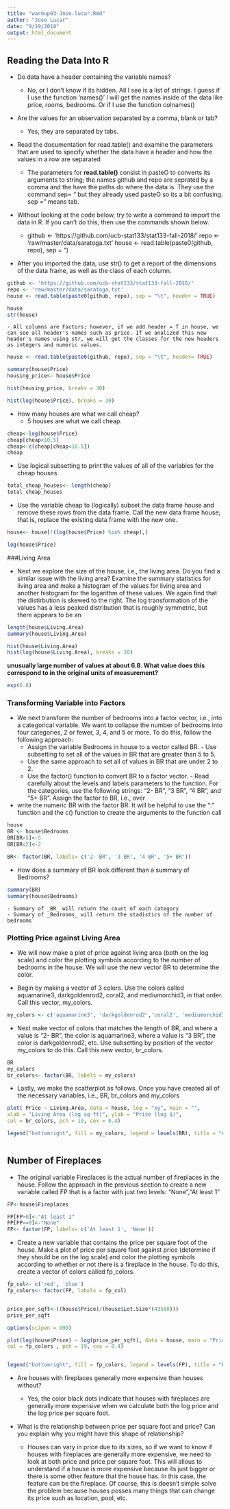 ```yaml
---
title: "warmup03-Jose-lucar.Rmd"
author: "Jose Lucar"
date: "9/19/2018"
output: html_document
---
```


## Reading the Data Into R


- Do data have a header containing the variable names?

    - No, or I don't know if its hidden. All I see is a list of strings. I guess if I use the function 'names(<the name of the data>)' I will get the names inside of the data like price, rooms, bedrooms. Or if I use the function colnames(<name of the data>)

- Are the values for an observation separated by a comma, blank or tab?

    - Yes, they are separated by tabs.

- Read the documentation for read.table() and examine the parameters that are used
to specify whether the data have a header and how the values in a row are separated

    - The parameters for **read.table()** consist in pasteO to converts its arguments to string; the names github and repo are seprated by a comma and the have the paths do where the data is. They use the command sep= "\t" but they already used pasteO so its a bit confusing. sep = "\t" means tab.

- Without looking at the code below, try to write a command to import the data in R. If
you can’t do this, then use the commands shown below.

    - github <- 'https://github.com/ucb-stat133/stat133-fall-2018/'
      repo <- 'raw/master/data/saratoga.txt'
      house <- read.table(paste0(github, repo), sep = "\t")
      
- After you imported the data, use str() to get a report of the dimensions of the data
frame, as well as the class of each column.
    
```r
github <- 'https://github.com/ucb-stat133/stat133-fall-2018/'
repo <- 'raw/master/data/saratoga.txt'
house <- read.table(paste0(github, repo), sep = "\t", header = TRUE)

house
str(house)
```
    - All columns are Factors; however, if we add header = T in house, we can see all header's names such as price. If we analized this new header's names using str, we will get the classes for the new headers as integers and numeric values. 
    
```r
house <- read.table(paste0(github, repo), sep = "\t", header= TRUE)

summary(house$Price)
housing_price<- house$Price

hist(housing_price, breaks = 30)
```


```r

hist(log(house$Price), breaks = 30)
```

- How many houses are what we call cheap?
    - 5 houses are what we call cheap.

```r

cheap<-log(house$Price)
cheap[cheap<10.5]
cheap<-c(cheap[cheap<10.5])
cheap
```
  
-   Use logical subsetting to print the values of all of the variables for the cheap houses

```r
total_cheap_houses<- length(cheap)
total_cheap_houses

```



- Use the variable cheap to (logically) subset the data frame house and remove these rows
from the data frame. Call the new data frame house; that is, replace the existing data frame
with the new one.

```r
house<- house[!(log(house$Price) %in% cheap),]

log(house$Price)
```

###Living Area

- Next we explore the size of the house, i.e., the living area. Do you find a similar issue with
the living area? Examine the summary statistics for living area and make a histogram of the
values for living area and another histogram for the logarithm of these values.
We again find that the distirbution is skewed to the right. The log transformation of the
values has a less peaked distribution that is roughly symmetric, but there appears to be an

```r

length(house$Living.Area)
summary(house$Living.Area)

hist(house$Living.Area)
hist(log(house$Living.Area), breaks = 30)

```

**unusually large number of values at about 6.8. What value does this correspond to in the
original units of measurement?**
```r
exp(6.8)

```

### Transforming Variable into Factors


- We next transform the number of bedrooms into a factor vector, i.e., into a categorical
variable. We want to collapse the number of bedrooms into four categories, 2 or fewer, 3, 4,
and 5 or more.
To do this, follow the following approach:
    - Assign the variable Bedrooms in house to a vector called BR.     - Use subsetting to set all of the values in BR that are greater than 5 to 5.
    -  Use the same approach to set all of values in BR that are under 2 to 2.
    - Use the factor() function to convert BR to a factor vector. - Read carefully about the levels and labels parameters to the function. For the categories, use the following
strings: “2- BR”, “3 BR”, “4 BR”, and “5+ BR”. Assign the factor to BR, i.e., over
- write the numeric BR with the factor BR. It will be helpful to use the “:” function and
the c() function to create the arguments to the function call
```r
house
BR <- house$Bedrooms
BR[BR>5]<-5
BR[BR<2]<-2

BR<- factor(BR, labels= c('2- BR', '3 BR', '4 BR', '5+ BR'))

```


- How does a summary of BR look different than a summary of Bedrooms?

```r
summary(BR)
summary(house$Bedrooms)

```

    - Summary of _BR_ will return the count of each category
    - Summary of _Bedrooms_ will return the stadistics of the number of bedrooms

### Plotting Price against Living Area

- We will now make a plot of price against living area (both on the log scale) and color the
plotting symbols according to the number of bedrooms in the house. We will use the new
vector BR to determine the color.

- Begin by making a vector of 3 colors. Use the colors called aquamarine3, darkgoldenrod2,
coral2, and mediumorchid3, in that order. Call this vector, my_colors.

```r
my_colors <- c('aquamarine3', 'darkgoldenrod2','coral2', 'mediumorchid3')
```

- Next make vector of colors that matches the length of BR, and where a value is “2- BR”,
the color is aquamarine3, where a value is “3 BR”, the color is darkgoldenrod2, etc. Use
subsetting by position of the vector my_colors to do this. Call this new vector, br_colors.

```r
BR
my_colors
br_colors<- factor(BR, labels = my_colors)
```

- Lastly, we make the scatterplot as follows. Once you have created all of the necessary variables, i.e., BR, br_colors and my_colors

```r

plot( Price ~ Living.Area, data = house, log = "xy", main = "",
xlab = "Living Area (log sq ft)", ylab = "Price (log $)",
col = br_colors, pch = 19, cex = 0.4)

legend("bottomright", fill = my_colors, legend = levels(BR), title = "# Bedrooms", cex = 0.75)



```
## Number of Fireplaces


- The original variable Fireplaces is the actual number of fireplaces in the house. Follow the
approach in the previous section to create a new variable called FP that is a factor with just
two levels: "None","At least 1"

```r
FP<-house$Fireplaces

FP[FP>0]<-"At least 1"
FP[FP==0]<-"None"
FP<- factor(FP, labels= c('At least 1', 'None'))
```

- Create a new variable that contains the price per square foot of the house. Make a plot of
price per square foot against price (determine if they should be on the log scale) and color
the plotting symbols according to whether or not there is a fireplace in the house. To do this,
create a vector of colors called fp_colors.

```r
fp_col<- c('red', 'blue')
fp_colors<- factor(FP, labels = fp_col) 


price_per_sqft<-((house$Price)/(house$Lot.Size*(43560)))
price_per_sqft

options(scipen = 999)

plot(log(house$Price) ~ log(price_per_sqft), data = house, main = "Price per sqf Against Price",xlab = "Price sqft(log$)", ylab = "Price (log$)",
col = fp_colors , pch = 19, cex = 0.4)


legend("bottomright", fill = fp_colors, legend = levels(FP), title = "Fireplace", cex = 0.50)

```


- Are houses with fireplaces generally more expensive than houses without? 

    - Yes, the color black dots indicate that houses with fireplaces are generally more expensive when we calculate both the log price and the log price per square foot.

- What is the
relationship between price per square foot and price? Can you explain why you might have
this shape of relationship?

    - Houses can vary in price due to its sizes, so if we want to know if houses with fireplaces are generally more expensive, we need to look at both price and price per square foot. This will allous to understand if a house is more expensive because its just bigger or there is some other feature that the house has. In this case, the feature can be the fireplace. Of course, this is doesn't simple solve the problem because houses posses many things that can change its price such as location, pool, etc. 
